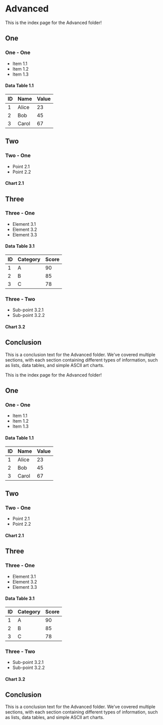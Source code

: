 # Advanced

This is the index page for the Advanced folder!

## One

### One - One

- Item 1.1
- Item 1.2
- Item 1.3

#### Data Table 1.1

| ID | Name  | Value |
|----|-------|-------|
| 1  | Alice | 23    |
| 2  | Bob   | 45    |
| 3  | Carol | 67    |

## Two

### Two - One

- Point 2.1
- Point 2.2

#### Chart 2.1


## Three

### Three - One

- Element 3.1
- Element 3.2
- Element 3.3

#### Data Table 3.1

| ID | Category | Score |
|----|----------|-------|
| 1  | A        | 90    |
| 2  | B        | 85    |
| 3  | C        | 78    |

### Three - Two

- Sub-point 3.2.1
- Sub-point 3.2.2

#### Chart 3.2


## Conclusion

This is a conclusion text for the Advanced folder. We've covered multiple sections, with each section containing different types of information, such as lists, data tables, and simple ASCII art charts.


This is the index page for the Advanced folder!

## One

### One - One

- Item 1.1
- Item 1.2
- Item 1.3

#### Data Table 1.1

| ID | Name  | Value |
|----|-------|-------|
| 1  | Alice | 23    |
| 2  | Bob   | 45    |
| 3  | Carol | 67    |

## Two

### Two - One

- Point 2.1
- Point 2.2

#### Chart 2.1


## Three

### Three - One

- Element 3.1
- Element 3.2
- Element 3.3

#### Data Table 3.1

| ID | Category | Score |
|----|----------|-------|
| 1  | A        | 90    |
| 2  | B        | 85    |
| 3  | C        | 78    |

### Three - Two

- Sub-point 3.2.1
- Sub-point 3.2.2

#### Chart 3.2


## Conclusion

This is a conclusion text for the Advanced folder. We've covered multiple sections, with each section containing different types of information, such as lists, data tables, and simple ASCII art charts.
